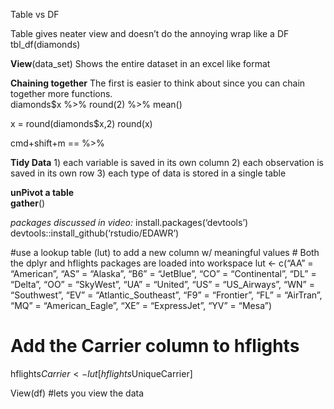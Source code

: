 Table vs DF

Table gives neater view and doesn't do the annoying wrap like a DF
tbl_df(diamonds)

**View**(data_set)
Shows the entire dataset in an excel like format

**Chaining together** The first is easier to think about since you can chain together more functions.  
diamonds$x %>%
  round(2) %>%
  mean()
  
x = round(diamonds$x,2)
round(x)

cmd+shift+m == %>%

**Tidy Data**
1) each variable is saved in its own column
2) each observation is saved in its own row
3) each type of data is stored in a single table

**unPivot a table**  
**gather**()


*packages discussed in video:*
install.packages('devtools')
devtools::install_github('rstudio/EDAWR')

#use a lookup table (lut) to add a new column w/ meaningful values
# Both the dplyr and hflights packages are loaded into workspace
lut <- c("AA" = "American", "AS" = "Alaska", "B6" = "JetBlue", "CO" = "Continental", 
         "DL" = "Delta", "OO" = "SkyWest", "UA" = "United", "US" = "US_Airways", 
         "WN" = "Southwest", "EV" = "Atlantic_Southeast", "F9" = "Frontier", 
         "FL" = "AirTran", "MQ" = "American_Eagle", "XE" = "ExpressJet", "YV" = "Mesa")

# Add the Carrier column to hflights
hflights$Carrier <- lut[hflights$UniqueCarrier]

View(df) #lets you view the data